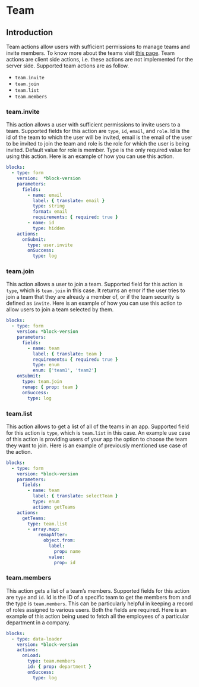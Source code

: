 # Team

## Introduction

Team actions allow users with sufficient permissions to manage teams and invite members. To know
more about the teams visit [this page](../../docs/03-guide/teams.md). Team actions are client side
actions, i.e. these actions are not implemented for the server side. Supported team actions are as
follow.

- `team.invite`
- `team.join`
- `team.list`
- `team.members`

### team.invite

This action allows a user with sufficient permissions to invite users to a team. Supported fields
for this action are `type`, `id`, `email`, and `role`. Id is the id of the team to which the user
will be invited, email is the email of the user to be invited to join the team and role is the role
for which the user is being invited. Default value for role is member. Type is the only required
value for using this action. Here is an example of how you can use this action.

```yaml validate
blocks:
  - type: form
    version:  *block-version
    parameters:
      fields:
        - name: email
          label: { translate: email }
          type: string
          format: email
          requirements: { required: true }
        - name: id
          type: hidden
    actions:
      onSubmit:
        type: user.invite
        onSuccess:
          type: log
```

### team.join

This action allows a user to join a team. Supported field for this action is `type`, which is
`team.join` in this case. It returns an error if the user tries to join a team that they are already
a member of, or if the team security is defined as `invite`. Here is an example of how you can use
this action to allow users to join a team selected by them.

```yaml validate
blocks:
  - type: form
    version: *block-version
    parameters:
      fields:
        - name: team
          label: { translate: team }
          requirements: { required: true }
          type: enum
          enum: ['team1', 'team2']
    onSubmit:
      type: team.join
      remap: { prop: team }
      onSuccess:
        type: log
```

### team.list

This action allows to get a list of all of the teams in an app. Supported field for this action is
`type`, which is `team.list` in this case. An example use case of this action is providing users of
your app the option to choose the team they want to join. Here is an example of previously mentioned
use case of the action.

```yaml
blocks:
  - type: form
    version: *block-version
    parameters:
      fields:
        - name: team
          label: { translate: selectTeam }
          type: enum
          action: getTeams
    actions:
      getTeams:
        type: team.list
        - array.map:
            remapAfter:
              object.from:
                label:
                  prop: name
                value:
                  prop: id
```

### team.members

This action gets a list of a team’s members. Supported fields for this action are `type` and `id`.
Id is the ID of a specific team to get the members from and the type is `team.members`. This can be
particularly helpful in keeping a record of roles assigned to various users. Both the fields are
required. Here is an example of this action being used to fetch all the employees of a particular
department in a company.

```yaml validate
blocks:
  - type: data-loader
    version: *block-version
    actions:
      onLoad:
        type: team.members
        id: { prop: department }
        onSuccess:
          type: log
```
